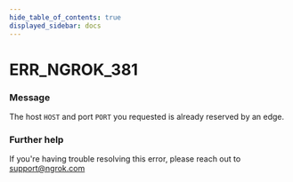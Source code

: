 ```yaml
---
hide_table_of_contents: true
displayed_sidebar: docs
---
```



# ERR_NGROK_381

### Message

The host `HOST` and port `PORT` you requested is already reserved by an edge.

<ErrorDetails error="err_ngrok_381" />

### Further help

If you're having trouble resolving this error, please reach out to [support@ngrok.com](mailto:support@ngrok.com?subject=Help%20with%20ERR_NGROK_381)
